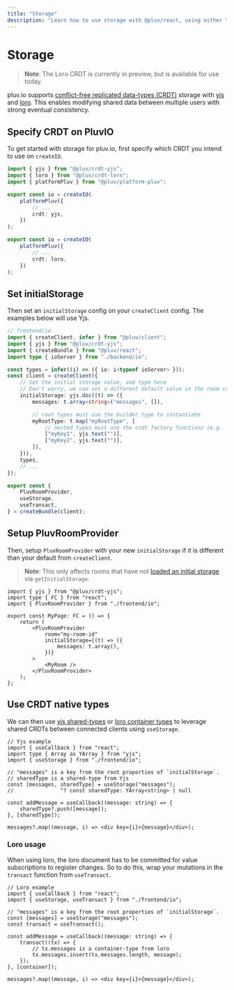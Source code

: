 ```yaml
---
title: "Storage"
description: "Learn how to use storage with @pluv/react, using either Yjs or Loro"
---
```


# Storage

> **Note**: The Loro CRDT is currently in preview, but is available for use today.

pluv.io supports [conflict-free replicated data-types (CRDT)](https://en.wikipedia.org/wiki/Conflict-free_replicated_data_type) storage with [yjs](https://yjs.dev) and [loro](https://loro.dev). This enables modifying shared data between multiple users with strong eventual consistency.

## Specify CRDT on PluvIO

To get started with storage for pluv.io, first specify which CRDT you intend to use on `createIO`.

```ts
import { yjs } from "@pluv/crdt-yjs";
import { loro } from "@pluv/crdt-loro";
import { platformPluv } from "@pluv/platform-pluv";

export const io = createIO(
    platformPluv({
        // ...
        crdt: yjs,
    })
);

export const io = createIO(
    platformPluv({
        // ...
        crdt: loro,
    })
);
```

## Set initialStorage

Then set an `initialStorage` config on your `createClient` config. The examples below will use Yjs.

```ts
// frontend/io
import { createClient, infer } from "@pluv/client";
import { yjs } from "@pluv/crdt-yjs";
import { createBundle } from "@pluv/react";
import type { ioServer } from "./backend/io";

const types = infer((i) => ({ io: i<typeof ioServer> }));
const client = createClient({
    // Set the initial storage value, and type here
    // Don't worry, we can set a different default value in the room component
    initialStorage: yjs.doc((t) => ({
        messages: t.array<string>("messages", []),

        // root types must use the builder type to instantiate
        myRootType: t.map("myRootType", [
            // nested types must use the crdt factory functions (e.g. `yjs.text`)
            ["myKey1", yjs.text("")],
            ["myKey2", yjs.text("")],
        ]),
    })),
    types,
    // ...
});

export const {
    PluvRoomProvider,
    useStorage,
    useTransact,
} = createBundle(client);
```

## Setup PluvRoomProvider

Then, setup `PluvRoomProvider` with your new `initialStorage` if it is different than your default from `createClient`.

> **Note**: This only affects rooms that have not [loaded an initial storage](/docs/io/loading-storage) via `getInitialStorage`.

```tsx
import { yjs } from "@pluv/crdt-yjs";
import type { FC } from "react";
import { PluvRoomProvider } from "./frontend/io";

export const MyPage: FC = () => {
    return (
        <PluvRoomProvider
            room="my-room-id"
            initialStorage={(t) => ({
                messages: t.array(),
            })}
        >
            <MyRoom />
        </PluvRoomProvider>
    );
};
```

## Use CRDT native types

We can then use [yjs shared-types](https://docs.yjs.dev/getting-started/working-with-shared-types) or [loro container types](https://loro.dev/docs/tutorial/loro_doc#container-types) to leverage shared CRDTs between connected clients using `useStorage`.

```tsx
// Yjs example
import { useCallback } from "react";
import type { Array as YArray } from "yjs";
import { useStorage } from "./frontend/io";

// "messages" is a key from the root properties of `initialStorage`.
// sharedType is a shared-type from Yjs
const [messages, sharedType] = useStorage("messages");
//               ^? const sharedType: YArray<string> | null

const addMessage = useCallback((message: string) => {
    sharedType?.push([message]);
}, [sharedType]);

messages?.map((message, i) => <div key={i}>{message}</div>);
```

### Loro usage

When using loro, the loro document has to be committed for value subscriptions to register changes. So to do this, wrap your mutations in the `transact` function from `useTransact`.

```tsx
// Loro example
import { useCallback } from "react";
import { useStorage, useTransact } from "./frontend/io";

// "messages" is a key from the root properties of `initialStorage`.
const [messages] = useStorage("messages");
const transact = useTransact();

const addMessage = useCallback((message: string) => {
    transact((tx) => {
        // tx.messages is a container-type from loro
        tx.messages.insert(tx.messages.length, message);
    });
}, [container]);

messages?.map((message, i) => <div key={i}>{message}</div>);
```
